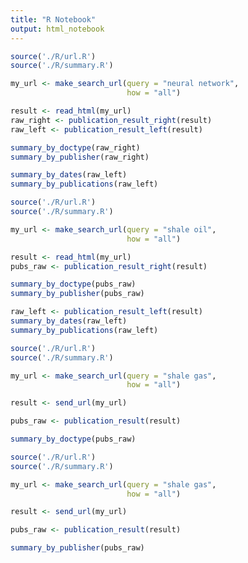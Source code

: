 ```yaml
---
title: "R Notebook"
output: html_notebook
---
```


```r
source('./R/url.R')
source('./R/summary.R')

my_url <- make_search_url(query = "neural network", 
                          how = "all")

result <- read_html(my_url)
raw_right <- publication_result_right(result)
raw_left <- publication_result_left(result)

summary_by_doctype(raw_right)
summary_by_publisher(raw_right)

summary_by_dates(raw_left)
summary_by_publications(raw_left)

```



```r
source('./R/url.R')
source('./R/summary.R')

my_url <- make_search_url(query = "shale oil", 
                          how = "all")

result <- read_html(my_url)
pubs_raw <- publication_result_right(result)

summary_by_doctype(pubs_raw)
summary_by_publisher(pubs_raw)

```

```r

raw_left <- publication_result_left(result)
summary_by_dates(raw_left)
summary_by_publications(raw_left)
```


```r
source('./R/url.R')
source('./R/summary.R')

my_url <- make_search_url(query = "shale gas", 
                          how = "all")

result <- send_url(my_url)

pubs_raw <- publication_result(result)

summary_by_doctype(pubs_raw)

```


```r
source('./R/url.R')
source('./R/summary.R')

my_url <- make_search_url(query = "shale gas", 
                          how = "all")

result <- send_url(my_url)

pubs_raw <- publication_result(result)

summary_by_publisher(pubs_raw)
```

